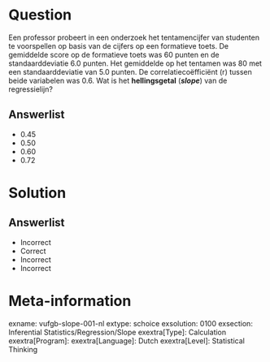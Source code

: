 Question
========
  
Een professor probeert in een onderzoek het tentamencijfer van studenten te voorspellen op basis van de cijfers op een formatieve toets. De gemiddelde score op de formatieve toets was 60 punten en de standaarddeviatie 6.0 punten. Het gemiddelde op het tentamen was 80 met een standaarddeviatie van 5.0 punten. De correlatiecoëfficiënt (r) tussen beide variabelen was 0.6. Wat is het **hellingsgetal** (***slope***) van de regressielijn?
  
Answerlist
----------
* 0.45
* 0.50
* 0.60
* 0.72


Solution
========

Answerlist
----------
* Incorrect
* Correct
* Incorrect
* Incorrect

Meta-information
================
exname: vufgb-slope-001-nl
extype: schoice
exsolution: 0100
exsection: Inferential Statistics/Regression/Slope
exextra[Type]: Calculation
exextra[Program]: 
exextra[Language]: Dutch
exextra[Level]: Statistical Thinking
